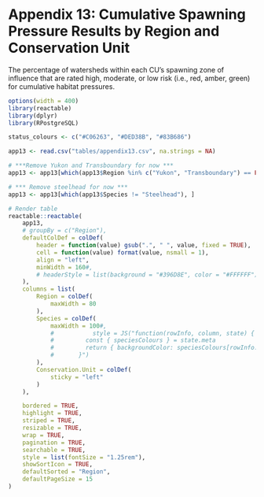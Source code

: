 # Appendix 13: Cumulative Spawning Pressure Results by Region and Conservation Unit {#appendix-13 .unnumbered}

The percentage of watersheds within each CU’s spawning zone of influence that are rated high, moderate, or low risk (i.e., red, amber, green) for cumulative habitat pressures.

```r
options(width = 400)
library(reactable)
library(dplyr)
library(RPostgreSQL)

status_colours <- c("#C06263", "#DED38B", "#83B686")

app13 <- read.csv("tables/appendix13.csv", na.strings = NA)

# ***Remove Yukon and Transboundary for now ***
app13 <- app13[which(app13$Region %in% c("Yukon", "Transboundary") == FALSE), ]

# *** Remove steelhead for now ***
app13 <- app13[which(app13$Species != "Steelhead"), ]

# Render table
reactable::reactable(
	app13, 
	# groupBy = c("Region"),
	defaultColDef = colDef(
		header = function(value) gsub(".", " ", value, fixed = TRUE),
		cell = function(value) format(value, nsmall = 1),
		align = "left",
		minWidth = 160#,
		# headerStyle = list(background = "#396D8E", color = "#FFFFFF")
	),
	columns = list(
		Region = colDef(
			maxWidth = 80
		),
		Species = colDef(
			maxWidth = 100#,
			# 			style = JS("function(rowInfo, column, state) {
			#         const { speciesColours } = state.meta
			#         return { backgroundColor: speciesColours[rowInfo.index] }
			#       }")
		),
		Conservation.Unit = colDef(
			sticky = "left"
		)
	),

	bordered = TRUE,
	highlight = TRUE,
	striped = TRUE,
	resizable = TRUE, 
	wrap = TRUE,
	pagination = TRUE,
	searchable = TRUE,
	style = list(fontSize = "1.25rem"),
	showSortIcon = TRUE,
	defaultSorted = "Region",
	defaultPageSize = 15
)

```